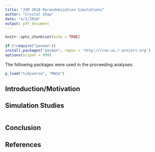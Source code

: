 ```yaml
---
title: "JSM 2018 Rerandomization Simulations"
author: "Crystal Shaw"
date: "4/2/2018"
output: pdf_document
---
```


```r
knitr::opts_chunk$set(echo = TRUE)
```

```r
if (!require("pacman")) 
install.packages("pacman", repos = 'http://cran.us.r-project.org')
options(scipen = 999)
```

The following packages were used in the proceeding analyses:

```r
p_load("tidyverse", "MASS")
```

## Introduction/Motivation

## Simulation Studies

```r

```

## Conclusion

## References